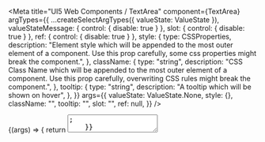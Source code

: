

<Meta
  title="UI5 Web Components / TextArea"
  component={TextArea}
  argTypes={{
    ...createSelectArgTypes({ valueState: ValueState }),
    valueStateMessage: { control: { disable: true } },
    slot: { control: { disable: true } },
    ref: { control: { disable: true } },
    style: {
      type: CSSProperties,
      description:
        "Element style which will be appended to the most outer element of a component. Use this prop carefully, some css properties might break the component.",
    },
    className: {
      type: "string",
      description:
        "CSS Class Name which will be appended to the most outer element of a component. Use this prop carefully, overwriting CSS rules might break the component.",
    },
    tooltip: {
      type: "string",
      description: "A tooltip which will be shown on hover",
    },
  }}
  args={{
    valueState: ValueState.None,
    style: {},
    className: "",
    tooltip: "",
    slot: "",
    ref: null,
  }}
/>

<DocsHeader />

<Canvas>
  <Story name="Default">
    {(args) => {
      return <TextArea {...args} />;
    }}
  </Story>
</Canvas>

<ArgsTable story="." />
